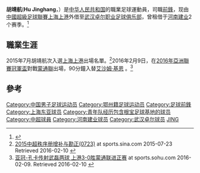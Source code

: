 {{Infobox football biography
| name= 胡靖航
| birth_date  = {{birth date and age|1997|3|23|df=yes}}
| birth_place = [[中华人民共和国|中华人民共和国]][[湖北省|湖北省]][[鄂州市|鄂州市]]
| fullname = 胡靖航
| englishifullname = Hu Jinghang
| height = {{height|m=1.83}}
| position = [[前鋒|前鋒]]
| currentclub = [[武汉卓尔职业足球俱乐部|武汉卓尔职业足球俱乐部]]
| clubnumber = 19
| youthyears1= 
| youthclubs1= 
| years1= 2015–
| clubs1= [[上海上港集团足球俱乐部|上海上港]]
| caps1 = 37 | goals1 = 3
| years2= 2017
| clubs2= → [[河南建业足球俱乐部|河南建业足球俱乐部]] (外借)
| caps2 = 27 | goals2 = 3
| years3= 2018
| clubs3= → [[河南建业足球俱乐部|河南建业足球俱乐部]] (外借)
| caps3 =  13 | goals3 = 0
| years4= 2020
| clubs4= → [[武汉卓尔职业足球俱乐部|武汉卓尔职业足球俱乐部]] (外借)
| caps4 =  19 | goals4 = 4
| nationalyears1= 
| nationalteam1= 
| nationalcaps1= 
| nationalgoals1 = 
| pcupdate = 9 July 2021
| ntupdate = 
}}

'''胡靖航'''('''Hu Jinghang'''，{{bd|1997年|3月23日||}}）是[[中华人民共和国|中华人民共和国]]的職業足球運動員，司職[[前鋒|前鋒]]，现由[[中國超級足球聯賽|中國超級足球聯賽]][[上海上港集团足球俱乐部|上海上港]]外借至[[武汉卓尔职业足球俱乐部|武汉卓尔职业足球俱乐部]]，曾租借于[[河南建业|河南建业]]2个赛季。<ref >{{cite web |url=http://sports.sohu.com/20170305/n482433132.shtml |language= |title=胡靖航：感谢河南建业，今年我们一起学习！ |publisher=搜狐体育 |date=2017-03-05 |accessdate= |archive-date=2017-03-06 |archive-url=https://web.archive.org/web/20170306034451/http://sports.sohu.com/20170305/n482433132.shtml |dead-url=no }}</ref>

==職業生涯==
2015年7月胡靖航次入選[[上海上港集团足球俱乐部|上海上港]]出場名單。<ref>[http://slide.sports.sina.com.cn/n_j/slide_2_789_85326.html#p=4 2015中超秩序册增补与勘正(0723)] {{Wayback|url=http://slide.sports.sina.com.cn/n_j/slide_2_789_85326.html#p=4 |date=20180805233559 }} at sports.sina.com 2015-07-23 Retrieved 2016-02-10 {{zh icon}}</ref>2016年2月9日，在[[2016年亞洲聯賽冠軍盃|2016年亞洲聯賽冠軍盃]]對戰[[蒙通聯足球會|蒙通聯]]出場，90分鐘入替[[阿萨莫阿·吉安|艾沙姆·基恩]] 。<ref>[http://sports.sohu.com/20160209/n437164484.shtml 亚冠-孔卡传射武磊两球 上港3-0胜蒙通联进正赛] {{Wayback|url=http://sports.sohu.com/20160209/n437164484.shtml |date=20190404224602 }} at sports.sohu.com 2016-02-09. Retrieved 2016-02-10 {{zh icon}}</ref>

==參考==
{{reflist}}



{{2012年亚足联U16锦标赛中国参赛名单}}
{{2018年亚足联U23锦标赛中国参赛名单}}
{{2020年亚足联U23锦标赛中国参赛名单}}
{{中国足球协会年度最佳新人}}
{{2015年中超分类名单上海上港}}
{{2016年中超分类名单上海上港}}
{{2017年中超分类名单河南}}
{{2018年中超分类名单上海上港}}
{{2018年中超分类名单河南}}
{{2019年中超分类名单上海上港}}
{{2020年中超分类名单武汉}}
{{2022年中超分类名单武汉长江}}

[[Category:中国男子足球运动员|Category:中国男子足球运动员]]
[[Category:鄂州籍足球运动员|Category:鄂州籍足球运动员]]
[[Category:足球前鋒|Category:足球前鋒]]
[[Category:上海东亚球员|Category:上海东亚球员]]
[[Category:青年队经历包含根宝足球基地的球员|Category:青年队经历包含根宝足球基地的球员]]
[[Category:中超球員|Category:中超球員]]
[[Category:河南建业球员|Category:河南建业球员]]
[[Category:武汉卓尔球员|Category:武汉卓尔球员]]
[[Category:胡姓|JING]]